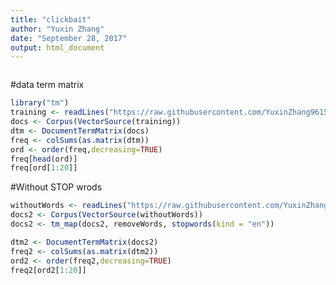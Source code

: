 ```yaml
---
title: "clickbait"
author: "Yuxin Zhang"
date: "September 28, 2017"
output: html_document
---
```


```r

```


#data term matrix
```r
library("tm")
training <- readLines("https://raw.githubusercontent.com/YuxinZhang9615/DS310_clickbait_group1/master/instances_train.jsonl")
docs <- Corpus(VectorSource(training))
dtm <- DocumentTermMatrix(docs)
freq <- colSums(as.matrix(dtm))
ord <- order(freq,decreasing=TRUE)
freq[head(ord)]
freq[ord[1:20]]


```

#Without STOP wrods
```r
withoutWords <- readLines("https://raw.githubusercontent.com/YuxinZhang9615/DS310_clickbait_group1/master/instances_train.jsonl")
docs2 <- Corpus(VectorSource(withoutWords))
docs2 <- tm_map(docs2, removeWords, stopwords(kind = "en"))

dtm2 <- DocumentTermMatrix(docs2)
freq2 <- colSums(as.matrix(dtm2))
ord2 <- order(freq2,decreasing=TRUE)
freq2[ord2[1:20]]
 
```

```r

```


